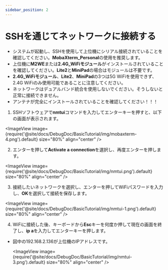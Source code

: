 ```yaml
---
sidebar_position: 2
---
```




# SSHを通じてネットワークに接続する


* システムが起動し、SSHを使用して上位機にシリアル接続されていることを確認してください。**MobaXterm_Personal**の使用を推奨します。
* 上位機に**M2WE**または**2.4G_WiFiモジュール**がインストールされていることを確認してください。**Lite2**と**MiniPad**の場合はモジュールは不要です。
* **2.4G_WiFiモジュール**、**Lite2**、**MiniPad**の3つは5G WiFiを使用できず、2.4G WiFiのみ使用可能であることに注意してください。
* ネットワークはデュアルバンド統合を使用しないでください。そうしないと正常に接続できません。
* アンテナが完全にインストールされていることを確認してください！！！

 1. SSHソフトウェアで**nmtui**コマンドを入力してエンターキーを押すと、以下の画面が表示されます。

  <ImageView image={require('@site/docs/DebugDoc/BasicTutorial/img/mobaxterm-4.png').default} size="80%" align="center" />

 2. エンターを押して**Activate a connection**を選択し、再度エンターを押します。

  <ImageView image={require('@site/docs/DebugDoc/BasicTutorial/img/nmtui.png').default} size="80%" align="center" />

 3. 接続したいネットワークを選択し、エンターを押してWiFiパスワードを入力し、**OK**を選択して接続を保存します。

   <ImageView image={require('@site/docs/DebugDoc/BasicTutorial/img/nmtui-1.png').default} size="80%" align="center" />

 4. WiFiに接続した後、キーボードから**Esc**キーを何度か押して現在の画面を終了し、**ip a**を入力してエンターキーを押します。

 * 図中の192.168.2.136が上位機のIPアドレスです。

    <ImageView image={require('@site/docs/DebugDoc/BasicTutorial/img/nmtui-3.png').default} size="80%" align="center" />